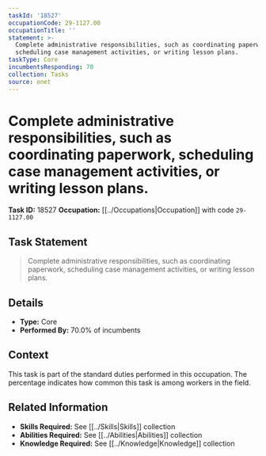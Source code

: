 ```yaml
---
taskId: '18527'
occupationCode: 29-1127.00
occupationTitle: ''
statement: >-
  Complete administrative responsibilities, such as coordinating paperwork,
  scheduling case management activities, or writing lesson plans.
taskType: Core
incumbentsResponding: 70
collection: Tasks
source: onet
---
```

# Complete administrative responsibilities, such as coordinating paperwork, scheduling case management activities, or writing lesson plans.

**Task ID:** 18527
**Occupation:** [[../Occupations|Occupation]] with code `29-1127.00`

## Task Statement

> Complete administrative responsibilities, such as coordinating paperwork, scheduling case management activities, or writing lesson plans.

## Details

- **Type:** Core
- **Performed By:** 70.0% of incumbents

## Context

This task is part of the standard duties performed in this occupation. The percentage indicates how common this task is among workers in the field.

## Related Information

- **Skills Required:** See [[../Skills|Skills]] collection
- **Abilities Required:** See [[../Abilities|Abilities]] collection
- **Knowledge Required:** See [[../Knowledge|Knowledge]] collection
